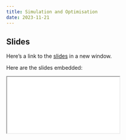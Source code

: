 ```yaml
---
title: Simulation and Optimisation
date: 2023-11-21
---
```


## Slides

Here's a link to the [slides](/slides/04-sim-optim/index.qmd){target="_blank"} in a new window. 

Here are the slides embedded:

<iframe class="slide-deck ar3x2" src="/slides/04-sim-optim/index.html" title="04-sim-optim slides">
</iframe>
